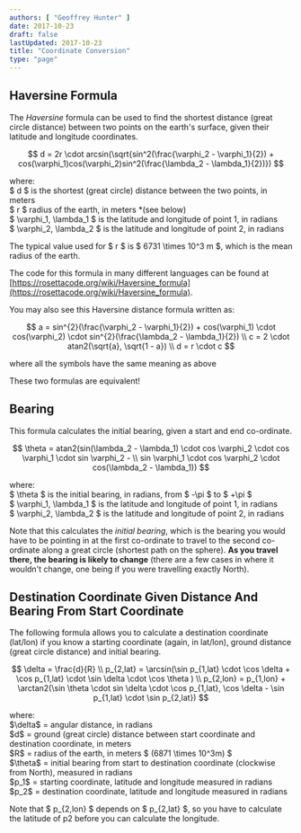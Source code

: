 ```yaml
---
authors: [ "Geoffrey Hunter" ]
date: 2017-10-23
draft: false
lastUpdated: 2017-10-23
title: "Coordinate Conversion"
type: "page"
---
```



## Haversine Formula

The _Haversine_ formula can be used to find the shortest distance (great circle distance) between two points on the earth's surface, given their latitude and longitude coordinates.

$$
d = 2r \cdot arcsin(\sqrt{sin^2(\frac{\varphi_2 - \varphi_1}{2}) + cos(\varphi_1)cos(\varphi_2)sin^2(\frac{\lambda_2 - \lambda_1}{2})})
$$

<p className="centered">where:<br/>
$ d $ is the shortest (great circle) distance between the two points, in meters<br/>
$ r $ radius of the earth, in meters *(see below)<br/>
$ \varphi_1, \lambda_1 $ is the latitude and longitude of point 1, in radians<br/>
$ \varphi_2, \lambda_2 $ is the latitude and longitude of point 2, in radians<br/></p>

The typical value used for $ r $ is $ 6731 \times 10^3 m $, which is the mean radius of the earth.

The code for this formula in many different languages can be found at [https://rosettacode.org/wiki/Haversine_formula](https://rosettacode.org/wiki/Haversine_formula).

You may also see this Haversine distance formula written as:

$$ 
a = sin^{2}(\frac{\varphi_2 - \varphi_1}{2}) + cos(\varphi_1) \cdot cos(\varphi_2) \cdot sin^{2}(\frac{\lambda_2 - \lambda_1}{2}) \\
c = 2 \cdot atan2(\sqrt{a}, \sqrt{1 - a}) \\
d = r \cdot c 
$$

where all the symbols have the same meaning as above

These two formulas are equivalent!

## Bearing

This formula calculates the initial bearing, given a start and end co-ordinate.

$$
\theta = atan2(sin(\lambda_2 - \lambda_1) \cdot cos \varphi_2 \cdot cos \varphi_1 \cdot sin \varphi_2 - \\
sin \varphi_1 \cdot cos \varphi_2 \cdot cos(\lambda_2 - \lambda_1))
$$

<p class="centered">where:<br/>
$ \theta $ is the initial bearing, in radians, from $ -\pi $ to $ +\pi $<br/>
$ \varphi_1, \lambda_1 $ is the latitude and longitude of point 1, in radians<br/>
$ \varphi_2, \lambda_2 $ is the latitude and longitude of point 2, in radians<br/></p>

Note that this calculates the _initial bearing_, which is the bearing you would have to be pointing in at the first co-ordinate to travel to the second co-ordinate along a great circle (shortest path on the sphere). **As you travel there, the bearing is likely to change** (there are a few cases in where it wouldn't change, one being if you were travelling exactly North).

## Destination Coordinate Given Distance And Bearing From Start Coordinate

The following formula allows you to calculate a destination coordinate (lat/lon) if you know a starting coordinate (again, in lat/lon), ground distance (great circle distance) and initial bearing.

$$
\delta = \frac{d}{R} \\  
p_{2,lat} = \arcsin(\sin p_{1,lat} \cdot \cos \delta + \cos p_{1,lat} \cdot \sin \delta \cdot \cos \theta ) \\  
p_{2,lon} = p_{1,lon} + \arctan2(\sin \theta \cdot sin \delta \cdot \cos p_{1,lat}, \cos \delta - \sin p_{1,lat} \cdot \sin p_{2,lat})
$$

<p class="centered">where:<br/>
$\delta$ = angular distance, in radians<br/>
$d$ = ground (great circle) distance between start coordinate and destination coordinate, in meters<br/>
$R$ = radius of the earth, in meters $ (6871 \times 10^3m) $<br/>
$\theta$ = initial bearing from start to destination coordinate (clockwise from North), measured in radians<br/>
$p_1$ = starting coordinate, latitude and longitude measured in radians<br/>
 $p_2$ = destination coordinate, latitude and longitude measured in radians<br/></p>

Note that $ p_{2,lon} $ depends on $ p_{2,lat} $, so you have to calculate the latitude of p2 before you can calculate the longitude.
